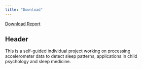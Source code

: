 ```yaml
---
title: "Download"
---
```


<a href="Report.pdf#" class="download" title="Download Report as PDF">Download Report</a>			

## Header

This is a self-guided individual project working on processing accelerometer data to detect sleep patterns, applications in child psychology and sleep medicine.
